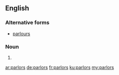 ==English==
===Alternative forms===
* [[parlours]]
===Noun===
{{head|en|plural}}
# {{plural of|parlor|lang=en}}

[[ar:parlors]]
[[de:parlors]]
[[fr:parlors]]
[[ku:parlors]]
[[my:parlors]]